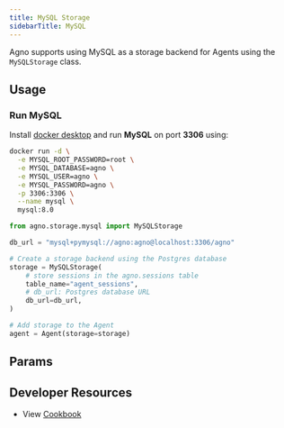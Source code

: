 ```yaml
---
title: MySQL Storage
sidebarTitle: MySQL
---
```


Agno supports using MySQL as a storage backend for Agents using the `MySQLStorage` class.

## Usage

### Run MySQL

Install [docker desktop](https://docs.docker.com/desktop/install/mac-install/) and run **MySQL** on port **3306** using:

```bash
docker run -d \
  -e MYSQL_ROOT_PASSWORD=root \
  -e MYSQL_DATABASE=agno \
  -e MYSQL_USER=agno \
  -e MYSQL_PASSWORD=agno \
  -p 3306:3306 \
  --name mysql \
  mysql:8.0
```

```python postgres_storage_for_agent.py
from agno.storage.mysql import MySQLStorage

db_url = "mysql+pymysql://agno:agno@localhost:3306/agno"

# Create a storage backend using the Postgres database
storage = MySQLStorage(
    # store sessions in the agno.sessions table
    table_name="agent_sessions",
    # db_url: Postgres database URL
    db_url=db_url,
)

# Add storage to the Agent
agent = Agent(storage=storage)
```

## Params

<Snippet file="storage-mysql-params.mdx" />

## Developer Resources

- View [Cookbook](https://github.com/agno-agi/agno/blob/main/cookbook/storage/mysql_storage/mysql_storage_for_agent.py)
